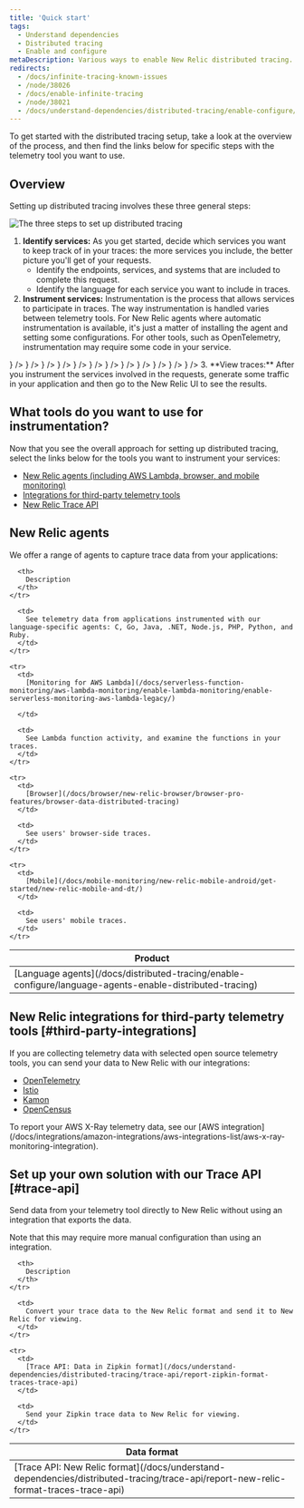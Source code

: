 ```yaml
---
title: 'Quick start'
tags:
  - Understand dependencies
  - Distributed tracing
  - Enable and configure
metaDescription: Various ways to enable New Relic distributed tracing.
redirects:
  - /docs/infinite-tracing-known-issues
  - /node/38026
  - /docs/enable-infinite-tracing
  - /node/38021
  - /docs/understand-dependencies/distributed-tracing/enable-configure/overview-enable-distributed-tracing
---
```













To get started with the distributed tracing setup, take a look at the overview of the process, and then find the links below for specific steps with the telemetry tool you want to use.

## Overview

Setting up distributed tracing involves these three general steps: 

  ![The three steps to set up distributed tracing](./images/three-steps.png "three-steps.png") 

1. **Identify services:** As you get started, decide which services you want to keep track of in your traces: the more services you include, the better picture you'll get of your requests. 
    * Identify the endpoints, services, and systems that are included to complete this request.
    * Identify the language for each service you want to include in traces.  
2. **Instrument services:** Instrumentation is the process that allows services to participate in traces. The way instrumentation is handled varies between telemetry tools. For New Relic agents where automatic instrumentation is available, it's just a matter of installing the agent and setting some configurations. For other tools, such as OpenTelemetry, instrumentation may require some code in your service.
<TechTileGrid>
  <TechTile
    name="C"
    to="https://one.newrelic.com/launcher/nr1-core.settings?pane=eyJuZXJkbGV0SWQiOiJzZXR1cC1uZXJkbGV0LnNldHVwLW9zIiwiZGF0YVNvdXJjZSI6IkFNQVpPTl9MSU5VWCJ9"
    icon={<img src={clogo} alt="C"/>}
  />
  <TechTile
    name="Golang"
    to="https://one.newrelic.com/launcher/nr1-core.settings?pane=eyJuZXJkbGV0SWQiOiJzZXR1cC1uZXJkbGV0LnNldHVwLW9zIiwiZGF0YVNvdXJjZSI6IkFNQVpPTl9MSU5VWCJ9"
    icon={<img src={gologo} alt="Golang"/>}
  />
  <TechTile
    name="Java"
    to="https://one.newrelic.com/launcher/nr1-core.settings?pane=eyJuZXJkbGV0SWQiOiJzZXR1cC1uZXJkbGV0LnNldHVwLW9zIiwiZGF0YVNvdXJjZSI6IkFNQVpPTl9MSU5VWCJ9"
    icon={<img src={javalogo} alt="Java"/>}
  />
  <TechTile
    name=".NET"
    to="https://one.newrelic.com/launcher/nr1-core.settings?pane=eyJuZXJkbGV0SWQiOiJzZXR1cC1uZXJkbGV0LnNldHVwLW9zIiwiZGF0YVNvdXJjZSI6IkFNQVpPTl9MSU5VWCJ9"
    icon={<img src={dotnetlogo} alt=".NET"/>}
  /> 
  <TechTile
    name="Node.js"
    to="https://one.newrelic.com/launcher/nr1-core.settings?pane=eyJuZXJkbGV0SWQiOiJzZXR1cC1uZXJkbGV0LnNldHVwLW9zIiwiZGF0YVNvdXJjZSI6IkFNQVpPTl9MSU5VWCJ9"
    icon={<img src={nodejslogo} alt="Node.js"/>}
  />
  <TechTile
    name="Python"
    to="https://one.newrelic.com/launcher/nr1-core.settings?pane=eyJuZXJkbGV0SWQiOiJzZXR1cC1uZXJkbGV0LnNldHVwLW9zIiwiZGF0YVNvdXJjZSI6IkFNQVpPTl9MSU5VWCJ9"
    icon={<img src={pythonlogo} alt="Python"/>}
  />
  <TechTile
    name="PHP"
    to="https://one.newrelic.com/launcher/nr1-core.settings?pane=eyJuZXJkbGV0SWQiOiJzZXR1cC1uZXJkbGV0LnNldHVwLW9zIiwiZGF0YVNvdXJjZSI6IkFNQVpPTl9MSU5VWCJ9"
    icon={<img src={phplogo} alt="PHP"/>}
  />
  <TechTile
    name="Ruby"
    to="https://one.newrelic.com/launcher/nr1-core.settings?pane=eyJuZXJkbGV0SWQiOiJzZXR1cC1uZXJkbGV0LnNldHVwLW9zIiwiZGF0YVNvdXJjZSI6IkFNQVpPTl9MSU5VWCJ9"
    icon={<img src={rubylogo} alt="Ruby"/>}
  />
  <TechTile
    name="Istio"
    to="https://one.newrelic.com/launcher/nr1-core.settings?pane=eyJuZXJkbGV0SWQiOiJzZXR1cC1uZXJkbGV0LnNldHVwLW9zIiwiZGF0YVNvdXJjZSI6IkFNQVpPTl9MSU5VWCJ9"
    icon={<img src={istiologo} alt="Istio"/>}
  />
  <TechTile
    name="Kamon"
    to="https://one.newrelic.com/launcher/nr1-core.settings?pane=eyJuZXJkbGV0SWQiOiJzZXR1cC1uZXJkbGV0LnNldHVwLW9zIiwiZGF0YVNvdXJjZSI6IkFNQVpPTl9MSU5VWCJ9"
    icon={<img src={kamonlogo} alt="Kamon"/>}
  />
    <TechTile
    name="OpenTelemetry"
    to="https://one.newrelic.com/launcher/nr1-core.settings?pane=eyJuZXJkbGV0SWQiOiJzZXR1cC1uZXJkbGV0LnNldHVwLW9zIiwiZGF0YVNvdXJjZSI6IkFNQVpPTl9MSU5VWCJ9"
    icon={<img src={opentelemetrylogo} alt="OpenTelemetry"/>}
  />
    <TechTile
    name="X-Ray"
    to="https://one.newrelic.com/launcher/nr1-core.settings?pane=eyJuZXJkbGV0SWQiOiJzZXR1cC1uZXJkbGV0LnNldHVwLW9zIiwiZGF0YVNvdXJjZSI6IkFNQVpPTl9MSU5VWCJ9"
    icon={<img src={awsxraylogo} alt="AWS X-Ray"/>}
  />
</TechTileGrid>
3. **View traces:** After you instrument the services involved in the requests, generate some traffic in your application and then go to the New Relic UI to see the results.

## What tools do you want to use for instrumentation?

Now that you see the overall approach for setting up distributed tracing, select the links below for the tools you want to instrument your services:

* [New Relic agents (including AWS Lambda, browser, and mobile monitoring)](#new-relic-agents) 
* [Integrations for third-party telemetry tools](#third-party-integrations)
* [New Relic Trace API](#trace-api)

## New Relic agents

We offer a range of agents to capture trace data from your applications:

<table>
  <thead>
    <tr>
      <th style={{ width: "250px" }}>
        Product
      </th>

      <th>
        Description
      </th>
    </tr>
  </thead>

  <tbody>
    <tr>
      <td>
        [Language agents](/docs/distributed-tracing/enable-configure/language-agents-enable-distributed-tracing)
      </td>

      <td>
        See telemetry data from applications instrumented with our language-specific agents: C, Go, Java, .NET, Node.js, PHP, Python, and Ruby.
      </td>
    </tr>

    <tr>
      <td>
        [Monitoring for AWS Lambda](/docs/serverless-function-monitoring/aws-lambda-monitoring/enable-lambda-monitoring/enable-serverless-monitoring-aws-lambda-legacy/)
        
      </td>

      <td>
        See Lambda function activity, and examine the functions in your traces.
      </td>
    </tr>

    <tr>
      <td>
        [Browser](/docs/browser/new-relic-browser/browser-pro-features/browser-data-distributed-tracing)
      </td>

      <td>
        See users' browser-side traces.
      </td>
    </tr>

    <tr>
      <td>
        [Mobile](/docs/mobile-monitoring/new-relic-mobile-android/get-started/new-relic-mobile-and-dt/)
      </td>

      <td>
        See users' mobile traces.
      </td>
    </tr>
  </tbody>
</table>

## New Relic integrations for third-party telemetry tools [#third-party-integrations]

If you are collecting telemetry data with selected open source telemetry tools, you can send your data to New Relic with our integrations:

* [OpenTelemetry](/docs/integrations/open-source-telemetry-integrations/opentelemetry/opentelemetry-exporter)
* [Istio](/docs/integrations/open-source-telemetry-integrations/open-source-telemetry-integration-list/new-relics-istio-integration)
* [Kamon](/docs/integrations/open-source-telemetry-integrations/open-source-telemetry-integration-list/kamon-reporter)
* [OpenCensus](/docs/integrations/open-source-telemetry-integrations/open-source-telemetry-integration-list/new-relics-opencensus-integration)


<Callout variant="tip">
  To report your AWS X-Ray telemetry data, see our [AWS integration](/docs/integrations/amazon-integrations/aws-integrations-list/aws-x-ray-monitoring-integration).
</Callout>

## Set up your own solution with our Trace API [#trace-api]

Send data from your telemetry tool directly to New Relic without using an integration that exports the data.

<Callout variant="tip">
  Note that this may require more manual configuration than using an integration.
</Callout>

<table>
  <thead>
    <tr>
      <th>
        Data format
      </th>

      <th>
        Description
      </th>
    </tr>
  </thead>

  <tbody>
    <tr>
      <td>
        [Trace API: New Relic format](/docs/understand-dependencies/distributed-tracing/trace-api/report-new-relic-format-traces-trace-api)
      </td>

      <td>
        Convert your trace data to the New Relic format and send it to New Relic for viewing.
      </td>
    </tr>

    <tr>
      <td>
        [Trace API: Data in Zipkin format](/docs/understand-dependencies/distributed-tracing/trace-api/report-zipkin-format-traces-trace-api)
      </td>

      <td>
        Send your Zipkin trace data to New Relic for viewing.
      </td>
    </tr>
  </tbody>
</table>
